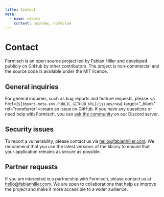 ```yaml
---
title: Contact
meta:
  - name: robots
    content: noindex, nofollow
---
```


# Contact

Formisch is an open source project led by Fabian Hiller and developed publicly on GitHub by other contributors. The project is non-commercial and the source code is available under the MIT licence.

## General inquiries

For general inquiries, such as bug reports and feature requests, please <a href={`${import.meta.env.PUBLIC_GITHUB_URL}/issues/new`} target="\_blank" rel="noreferrer">create an issue</a> on GitHub. If you have any questions or need help with Formisch, you can <a href={import.meta.env.PUBLIC_DISCORD_URL} target="_blank" rel="noreferrer">ask the community</a> on our Discord server.

## Security issues

To report a vulnerability, please contact us via hello@fabianhiller.com. We recommend that you use the latest versions of the library to ensure that your application remains as secure as possible.

## Partner requests

If you are interested in a partnership with Formisch, please contact us at hello@fabianhiller.com. We are open to collaborations that help us improve the project and make it more accessible to a wider audience.
